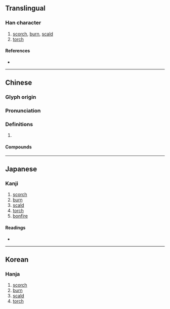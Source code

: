 {{character info}}
==Translingual==

===Han character===
{{Han char|rn=86|rad=火|as=12|sn=16|four=90831|canj=FOGF|ids=⿰火焦}}

# [[scorch]], [[burn]], [[scald]]
# [[torch]]

====References====
* {{Han ref|kx=0682.210|dkj=19410|dj=1094.150|hdz=32234.070|uh=71CB|ud=29131|bh=EA4E|bd=59982}}

----

==Chinese==
{{zh-forms}}

===Glyph origin===
{{Han etym}}

===Pronunciation===
{{zh-pron
|m=jiāo
|c=ziu1
|mc=y
|oc=y
|cat=
}}

===Definitions===
{{zh-hanzi}}

# {{rfdef|zh}}

====Compounds====
{{zh-der|燋金爍石|燋爛|燋鑠|燋心|燋頭爛額|燋金流石|近火先燋}}

----

==Japanese==

===Kanji===
{{ja-kanji|grade=|rs=火12}}

# [[scorch]]
# [[burn]]
# [[scald]]
# [[torch]]
# [[bonfire]]

====Readings====
* {{ja-readings|on=しょう,じょう,せき,しゃく|kun=たいまつ}}

----

==Korean==

===Hanja===
{{ko-hanja|hangeul=초|eumhun=|rv=cho|mr=ch'o|y=cho}}

# [[scorch]]
# [[burn]]
# [[scald]]
# [[torch]]
